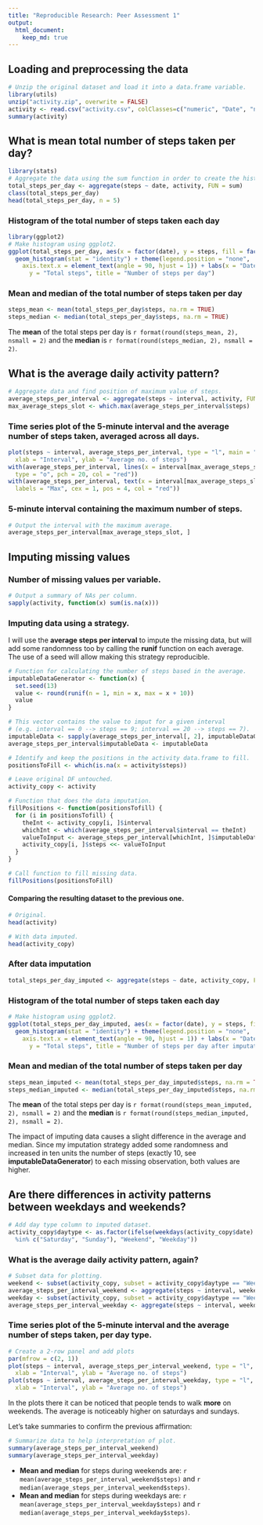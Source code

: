 ```yaml
---
title: "Reproducible Research: Peer Assessment 1"
output: 
  html_document:
    keep_md: true
---
```



## Loading and preprocessing the data

```r
# Unzip the original dataset and load it into a data.frame variable.
library(utils)
unzip("activity.zip", overwrite = FALSE)
activity <- read.csv("activity.csv", colClasses=c("numeric", "Date", "numeric"))
summary(activity)
```

## What is mean total number of steps taken per day?

```r
library(stats)
# Aggregate the data using the sum function in order to create the histogram.
total_steps_per_day <- aggregate(steps ~ date, activity, FUN = sum)
class(total_steps_per_day)
head(total_steps_per_day, n = 5)
```

### Histogram of the total number of steps taken each day

```r
library(ggplot2)
# Make histogram using ggplot2.
ggplot(total_steps_per_day, aes(x = factor(date), y = steps, fill = factor(date))) +
  geom_histogram(stat = "identity") + theme(legend.position = "none",
    axis.text.x = element_text(angle = 90, hjust = 1)) + labs(x = "Date",
      y = "Total steps", title = "Number of steps per day")
```

### Mean and median of the total number of steps taken per day

```r
steps_mean <- mean(total_steps_per_day$steps, na.rm = TRUE)
steps_median <- median(total_steps_per_day$steps, na.rm = TRUE)
```

The **mean** of the total steps per day is `r format(round(steps_mean, 2), nsmall = 2)` and the **median** is `r format(round(steps_median, 2), nsmall = 2)`.

## What is the average daily activity pattern?

```r
# Aggregate data and find position of maximum value of steps.
average_steps_per_interval <- aggregate(steps ~ interval, activity, FUN = mean)
max_average_steps_slot <- which.max(average_steps_per_interval$steps)
```

### Time series plot of the 5-minute interval and the average number of steps taken, averaged across all days.

```r
plot(steps ~ interval, average_steps_per_interval, type = "l", main = "Daily activity pattern",
  xlab = "Interval", ylab = "Average no. of steps")
with(average_steps_per_interval, lines(x = interval[max_average_steps_slot], y = steps[max_average_steps_slot],
  type = "o", pch = 20, col = "red"))
with(average_steps_per_interval, text(x = interval[max_average_steps_slot], y= steps[max_average_steps_slot],
  labels = "Max", cex = 1, pos = 4, col = "red"))
```

### 5-minute interval containing the maximum number of steps.

```r
# Output the interval with the maximum average.
average_steps_per_interval[max_average_steps_slot, ]
```

## Imputing missing values

### Number of missing values per variable.

```r
# Output a summary of NAs per column.
sapply(activity, function(x) sum(is.na(x)))
```

### Imputing data using a strategy.

I will use the **average steps per interval** to impute the missing data, but will add some randomness too by calling the __runif__ function on each average. The use of a seed will allow making this strategy reproducible.

```r
# Function for calculating the number of steps based in the average.
imputableDataGenerator <- function(x) {
  set.seed(13)
  value <- round(runif(n = 1, min = x, max = x + 10))
  value
}

# This vector contains the value to imput for a given interval
# (e.g. interval == 0 --> steps == 9; interval == 20 --> steps == 7).
imputableData <- sapply(average_steps_per_interval[, 2], imputableDataGenerator)
average_steps_per_interval$imputableData <- imputableData

# Identify and keep the positions in the activity data.frame to fill.
positionsToFill <- which(is.na(x = activity$steps))

# Leave original DF untouched.
activity_copy <- activity

# Function that does the data imputation.
fillPositions <- function(positionsTofill) {
  for (i in positionsTofill) {
    theInt <- activity_copy[i, ]$interval
    whichInt <- which(average_steps_per_interval$interval == theInt)
    valueToInput <- average_steps_per_interval[whichInt, ]$imputableData
    activity_copy[i, ]$steps <<- valueToInput
  }
}

# Call function to fill missing data.
fillPositions(positionsToFill)
```

#### Comparing the resulting dataset to the previous one.

```r
# Original.
head(activity)

# With data imputed.
head(activity_copy)
```

### After data imputation

```r
total_steps_per_day_imputed <- aggregate(steps ~ date, activity_copy, FUN = sum)
```

### Histogram of the total number of steps taken each day

```r
# Make histogram using ggplot2.
ggplot(total_steps_per_day_imputed, aes(x = factor(date), y = steps, fill = factor(date))) +
  geom_histogram(stat = "identity") + theme(legend.position = "none",
    axis.text.x = element_text(angle = 90, hjust = 1)) + labs(x = "Date",
      y = "Total steps", title = "Number of steps per day after imputation")
```

### Mean and median of the total number of steps taken per day

```r
steps_mean_imputed <- mean(total_steps_per_day_imputed$steps, na.rm = TRUE)
steps_median_imputed <- median(total_steps_per_day_imputed$steps, na.rm = TRUE)
```

The **mean** of the total steps per day is `r format(round(steps_mean_imputed, 2), nsmall = 2)` and the **median** is `r format(round(steps_median_imputed, 2), nsmall = 2)`.

The impact of imputing data causes a slight difference in the average and median. Since my imputation strategy added some randomness and increased in ten units the number of steps (exactly 10, see **imputableDataGenerator**) to each missing observation, both values are higher.

## Are there differences in activity patterns between weekdays and weekends?

```r
# Add day type column to imputed dataset.
activity_copy$daytype <- as.factor(ifelse(weekdays(activity_copy$date)
  %in% c("Saturday", "Sunday"), "Weekend", "Weekday")) 
```

### What is the average daily activity pattern, again?

```r
# Subset data for plotting.
weekend <- subset(activity_copy, subset = activity_copy$daytype == "Weekend")
average_steps_per_interval_weekend <- aggregate(steps ~ interval, weekend, FUN = mean)
weekday <- subset(activity_copy, subset = activity_copy$daytype == "Weekday")
average_steps_per_interval_weekday <- aggregate(steps ~ interval, weekday, FUN = mean)
```

### Time series plot of the 5-minute interval and the average number of steps taken, per day type.

```r
# Create a 2-row panel and add plots
par(mfrow = c(2, 1))
plot(steps ~ interval, average_steps_per_interval_weekend, type = "l", main = "Daily activity pattern weekends",
  xlab = "Interval", ylab = "Average no. of steps")
plot(steps ~ interval, average_steps_per_interval_weekday, type = "l", main = "Daily activity pattern weekdays",
  xlab = "Interval", ylab = "Average no. of steps")
```

In the plots there it can be noticed that people tends to walk **more** on weekends. The average is noticeably higher on saturdays and sundays.

Let's take summaries to confirm the previous affirmation:

```r
# Summarize data to help interpretation of plot.
summary(average_steps_per_interval_weekend)
summary(average_steps_per_interval_weekday)
```

- **Mean and median** for steps during weekends are: `r mean(average_steps_per_interval_weekend$steps)` and `r median(average_steps_per_interval_weekend$steps)`.
- **Mean and median** for steps during weekdays are: `r mean(average_steps_per_interval_weekday$steps)` and `r median(average_steps_per_interval_weekday$steps)`.
